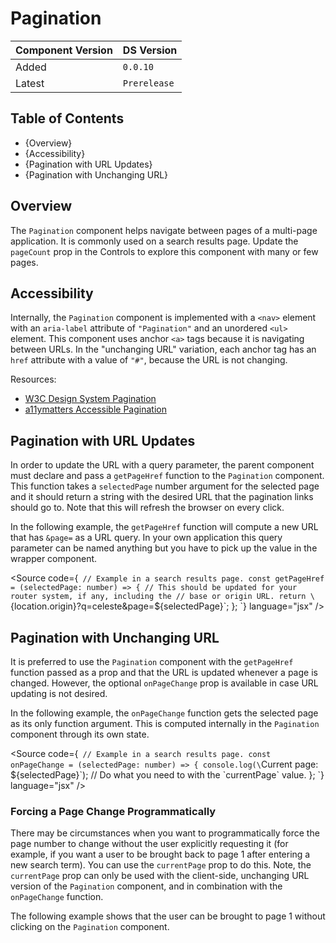 

<Meta of={PaginationStories} />

# Pagination

| Component Version | DS Version   |
| ----------------- | ------------ |
| Added             | `0.0.10`     |
| Latest            | `Prerelease` |

## Table of Contents

- {<Link href="#overview" target="_self">Overview</Link>}
- {<Link href="#accessibility" target="_self">Accessibility</Link>}
- {<Link href="#pagination-with-url-updates" target="_self">Pagination with URL Updates</Link>}
- {<Link href="#pagination-with-unchanging-url" target="_self">Pagination with Unchanging URL</Link>}

## Overview

<Description of={PaginationStories} />

The `Pagination` component helps navigate between pages of a multi-page
application. It is commonly used on a search results page. Update the `pageCount`
prop in the Controls to explore this component with many or few pages.

## Accessibility

Internally, the `Pagination` component is implemented with a `<nav>` element with
an `aria-label` attribute of `"Pagination"` and an unordered `<ul>` element. This
component uses anchor `<a>` tags because it is navigating between URLs. In the
"unchanging URL" variation, each anchor tag has an `href` attribute with a value
of `"#"`, because the URL is not changing.

Resources:

- [W3C Design System Pagination](https://design-system.w3.org/components/pagination.html)
- [a11ymatters Accessible Pagination](https://www.a11ymatters.com/pattern/pagination/)

## Pagination with URL Updates

In order to update the URL with a query parameter, the parent component must
declare and pass a `getPageHref` function to the `Pagination` component. This
function takes a `selectedPage` number argument for the selected page and it
should return a string with the desired URL that the pagination links should go
to. Note that this will refresh the browser on every click.

In the following example, the `getPageHref` function will compute a new URL that
has `&page=` as a URL query. In your own application this query parameter can be
named anything but you have to pick up the value in the wrapper component.

<Source
  code={`
// Example in a search results page.
const getPageHref = (selectedPage: number) => {
  // This should be updated for your router system, if any, including the
  // base or origin URL.
  return \`{location.origin}?q=celeste&page=\$\{selectedPage\}\`;
};
`}
  language="jsx"
/>

<Canvas of={PaginationStories.URLUpdates} />

<ArgTypes of={PaginationStories.URLUpdates} />

## Pagination with Unchanging URL

It is preferred to use the `Pagination` component with the `getPageHref`
function passed as a prop and that the URL is updated whenever a page is
changed. However, the optional `onPageChange` prop is available in case URL
updating is not desired.

In the following example, the `onPageChange` function gets the selected page as
its only function argument. This is computed internally in the `Pagination`
component through its own state.

<Source
  code={`
// Example in a search results page.
const onPageChange = (selectedPage: number) => {
  console.log(\`Current page: \$\{selectedPage\}\`);
  // Do what you need to with the \`currentPage\` value.
};
`}
  language="jsx"
/>

<Canvas of={PaginationStories.UnchangingURL} />

### Forcing a Page Change Programmatically

There may be circumstances when you want to programmatically force the page
number to change without the user explicitly requesting it (for example, if
you want a user to be brought back to page 1 after entering a new search term).
You can use the `currentPage` prop to do this. Note, the `currentPage` prop can
only be used with the client-side, unchanging URL version of the `Pagination`
component, and in combination with the `onPageChange` function.

The following example shows that the user can be brought to page 1 without
clicking on the `Pagination` component.

<Canvas of={PaginationStories.UpdateProgrammatically} />
